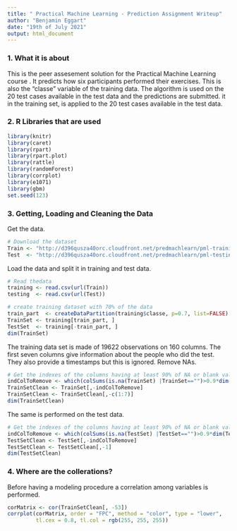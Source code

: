 ```yaml
---
title: " Practical Machine Learning - Prediction Assignment Writeup"
author: "Benjamin Eggart"
date: "19th of July 2021"
output: html_document
---
```


### 1. What it is about

This is the peer assesement solution for the Practical Machine Learning course . It predicts how six participants performed their exercises. This is also the "classe" variable of the training data. The algorithm is used on the 20 test cases available in the test data and the predictions are submitted.  it in the training set, is applied to the 20 test cases available in the test data. 

### 2. R Libraries that are used
```r
library(knitr)
library(caret)
library(rpart)
library(rpart.plot)
library(rattle)
library(randomForest)
library(corrplot)
library(e1071)
library(gbm)
set.seed(123)
```

### 3. Getting, Loading and Cleaning the Data
Get the data.
```r
# Download the dataset
Train <- "http://d396qusza40orc.cloudfront.net/predmachlearn/pml-training.csv"
Test  <- "http://d396qusza40orc.cloudfront.net/predmachlearn/pml-testing.csv"


```

Load the data and split it in training and test data.
```r
# Read thedata
training <- read.csv(url(Train))
testing  <- read.csv(url(Test))

# create training dataset with 70% of the data
train_part  <- createDataPartition(training$classe, p=0.7, list=FALSE)
TrainSet <- training[train_part, ]
TestSet  <- training[-train_part, ]
dim(TrainSet)
```
The training data set is made of 19622 observations on 160 columns. The first seven columns give information about the people who did the test. They also provide a timestamps but this is ignored.
Remove NAs.
```r
# Get the indexes of the columns having at least 90% of NA or blank values on the training data
indColToRemove <- which(colSums(is.na(TrainSet) |TrainSet=="")>0.9*dim(TrainSet)[1]) 
TrainSetClean <- TrainSet[,-indColToRemove]
TrainSetClean <- TrainSetClean[,-c(1:7)]
dim(TrainSetClean)
```
The same is performed on the test data.
```r
# Get the indexes of the columns having at least 90% of NA or blank values on the test data
indColToRemove <- which(colSums(is.na(TestSet) |TestSet=="")>0.9*dim(TestSet)[1]) 
TestSetClean <- TestSet[,-indColToRemove]
TestSetClean <- TestSetClean[,-1]
dim(TestSetClean)
```

### 4. Where are the collerations?

Before having a modeling procedure a correlation among variables is performed.

```r
corMatrix <- cor(TrainSetClean[, -53])
corrplot(corMatrix, order = "FPC", method = "color", type = "lower", 
         tl.cex = 0.8, tl.col = rgb(255, 255, 255))

```

